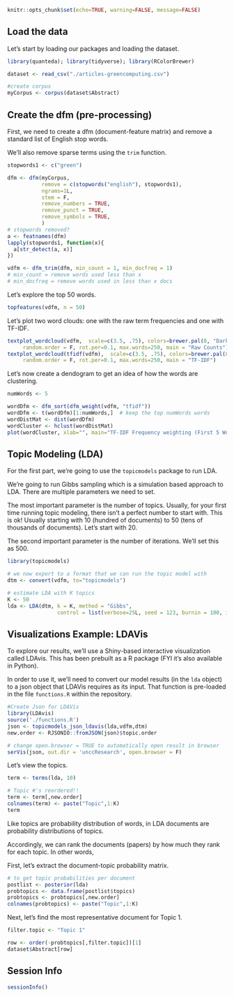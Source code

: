 ```r
knitr::opts_chunk$set(echo=TRUE, warning=FALSE, message=FALSE)
```

## Load the data

Let's start by loading our packages and loading the dataset.

```r
library(quanteda); library(tidyverse); library(RColorBrewer)

dataset <- read_csv("./articles-greencomputing.csv")

#create corpus
myCorpus <- corpus(dataset$Abstract)
```

## Create the dfm (pre-processing)

First, we need to create a dfm (document-feature matrix) and remove a standard list of English stop words. 

We'll also remove sparse terms using the `trim` function.

```r
stopwords1 <- c("green")

dfm <- dfm(myCorpus,
           remove = c(stopwords("english"), stopwords1),
           ngrams=1L,
           stem = F,
           remove_numbers = TRUE, 
           remove_punct = TRUE,
           remove_symbols = TRUE,
           )
# stopwords removed?
a <- featnames(dfm)
lapply(stopwords1, function(x){
  a[str_detect(a, x)]
})

vdfm <- dfm_trim(dfm, min_count = 1, min_docfreq = 1)
# min_count = remove words used less than x
# min_docfreq = remove words used in less than x docs
```

Let's explore the top 50 words.




```r
topfeatures(vdfm, n = 50)
```

Let's plot two word clouds: one with the raw term frequencies and one with TF-IDF.

```r
textplot_wordcloud(vdfm,  scale=c(3.5, .75), colors=brewer.pal(8, "Dark2"), 
     random.order = F, rot.per=0.1, max.words=250, main = "Raw Counts")
textplot_wordcloud(tfidf(vdfm),  scale=c(3.5, .75), colors=brewer.pal(8, "Dark2"), 
     random.order = F, rot.per=0.1, max.words=250, main = "TF-IDF")
```

Let's now create a dendogram to get an idea of how the words are clustering.

```r
numWords <- 5

wordDfm <- dfm_sort(dfm_weight(vdfm, "tfidf"))
wordDfm <- t(wordDfm)[1:numWords,]  # keep the top numWords words
wordDistMat <- dist(wordDfm)
wordCluster <- hclust(wordDistMat)
plot(wordCluster, xlab="", main="TF-IDF Frequency weighting (First 5 Words)")
```

## Topic Modeling (LDA)

For the first part, we're going to use the `topicmodels` package to run LDA.

We're going to run Gibbs sampling which is a simulation based approach to LDA. There are multiple parameters we need to set.

The most important parameter is the number of topics. Usually, for your first time running topic modeling, there isn't a perfect number to start with. This is ok! Usually starting with 10 (hundred of documents) to 50 (tens of thousands of documents). Let's start with 20.

The second important parameter is the number of iterations. We'll set this as 500.

```r
library(topicmodels)

# we now export to a format that we can run the topic model with
dtm <- convert(vdfm, to="topicmodels")

# estimate LDA with K topics
K <- 50
lda <- LDA(dtm, k = K, method = "Gibbs", 
                control = list(verbose=25L, seed = 123, burnin = 100, iter = 500))
```

## Visualizations Example: LDAVis

To explore our results, we'll use a Shiny-based interactive visualization called LDAvis. This has been prebuilt as a R package (FYI it's also available in Python). 

In order to use it, we'll need to convert our model results (in the `lda` object) to a json object that LDAVis requires as its input. That function is pre-loaded in the file `functions.R` within the repository. 

```r
#Create Json for LDAVis
library(LDAvis)
source('./functions.R')
json <- topicmodels_json_ldavis(lda,vdfm,dtm)
new.order <- RJSONIO::fromJSON(json)$topic.order

# change open.browser = TRUE to automatically open result in browser
serVis(json, out.dir = 'unccResearch', open.browser = F)
```

Let's view the topics.

```r
term <- terms(lda, 10)

# Topic #'s reordered!!
term <- term[,new.order]
colnames(term) <- paste("Topic",1:K)
term
```

Like topics are probability distribution of words, in LDA documents are probability distributions of topics.  

Accordingly, we can rank the documents (papers) by how much they rank for each topic. In other words, 

First, let's extract the document-topic probability matrix.

```r
# to get topic probabilities per document
postlist <- posterior(lda)
probtopics <- data.frame(postlist$topics)
probtopics <- probtopics[,new.order]
colnames(probtopics) <- paste("Topic",1:K)
```

Next, let's find the most representative document for Topic 1.

```r
filter.topic <- "Topic 1"

row <- order(-probtopics[,filter.topic])[1]
dataset$Abstract[row]
```

## Session Info

```r
sessionInfo()
```